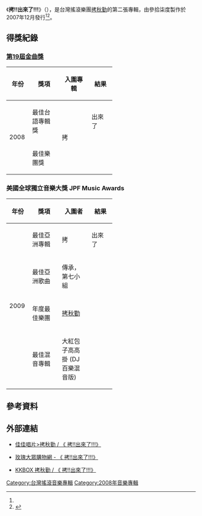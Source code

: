{{Infobox album
| name       = 拷!!出來了!!!
| type       = [[專輯|專輯]]
| artist     = [[拷秋勤|拷秋勤]]
| cover      = 
<!-- 未知參數 | background = orange -->
| released   = 2007年12月<ref name="isrc"/>
| recorded   = 
| genre      = [[華語流行音樂|華語流行音樂]]
| length     = 
| label      = [[參拾柒度製作|參拾柒度製作]]<ref name="isrc">[http://isrc.ncl.edu.tw/music_view.aspx?item=8368 ISRC-國際標準錄音錄影資料代碼查詢系統]</ref>
| producer   = 
| reviews    = 
| prev_title = [[復刻_(專輯)|復刻]]<br />EP
| prev_year  = 2005
| next_title = [[無名英雄_(專輯)|無名英雄]]
| next_year  = 2005
}}
《'''拷!!出來了!!!'''》（'''{{lang-en|Kou Chou Ching- KOU!! It’s Coming Out!!!}}'''），是台灣搖滾樂團[[拷秋勤|拷秋勤]]的第二張專輯，由參拾柒度製作於2007年12月發行<ref name="isrc"/><ref>{{Cite web |url=https://www.epochtimes.com/b5/8/7/27/n2206093.htm |title=台灣饒舌創作樂團拷秋勤 將赴日巡迴演出 |access-date=2020-05-22 |archive-date=2010-03-09 |archive-url=https://web.archive.org/web/20100309091749/http://www.epochtimes.com/b5/8/7/27/n2206093.htm |dead-url=no }}</ref>。

==得獎紀錄==
===[[第19屆金曲獎|第19屆金曲獎]] ===
{| class="wikitable" width="70%"
|-align=center
! width="10%"|年份
! width="25%"|獎項
! width="25%"|入圍專輯
! width="20%"|結果
|- align=center
| rowspan="2"|2008
|最佳台語專輯獎
| rowspan="2"|拷!!出來了!!!
|   {{nom}}
|- align=center
|最佳樂團獎
|  {{nom}}
|}

===美國全球獨立音樂大獎 JPF Music Awards===
{| class="wikitable" width="70%"
|-align=center
! width="10%"|年份
! width="25%"|獎項
! width="25%"|入圍者
! width="20%"|結果
|- align=center
| rowspan="4"|2009
|最佳亞洲專輯
|拷!!出來了!!!
| {{Won|第二名}}
|- align=center
|最佳亞洲歌曲
|傳承，第七小組
| {{Won|第五名}}
|- align=center
|年度最佳樂團
|[[拷秋勤|拷秋勤]]
| {{Won}}
|- align=center
|最佳混音專輯
| 大紅包子高高掛 (DJ百樂混音版) 
|  {{Won}}
|}

== 參考資料 ==
{{Reflist}}

== 外部連結 ==
*{{zh-tw}}[https://www.ccr.com.tw/goods/64185 佳佳唱片>拷秋勤 / 《 拷!!出來了!!!》] {{Wayback|url=https://www.ccr.com.tw/goods/64185 |date=20190811025044 }}

*{{zh-tw}}[http://www.g-music.com.tw/GMusicProduct.aspx?ProductID=4711457855025 玫瑰大眾購物網 - 《 拷!!出來了!!!》 ] {{Wayback|url=http://www.g-music.com.tw/GMusicProduct.aspx?ProductID=4711457855025 |date=20141006072730 }}

*{{zh-tw}}[http://www.kkbox.com/tw/tc/album/Fyb2I1XfDbxewUz0FVDN008l-index.html KKBOX 拷秋勤 / 《 拷!!出來了!!!》] {{Wayback|url=http://www.kkbox.com/tw/tc/album/Fyb2I1XfDbxewUz0FVDN008l-index.html |date=20190811093429 }}

{{Portal bar|台灣|音樂}}
[[Category:台灣搖滾音樂專輯|Category:台灣搖滾音樂專輯]]
[[Category:2008年音樂專輯|Category:2008年音樂專輯]]